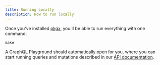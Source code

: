 ```yaml
---
title: Running Locally
description: How to run locally
---
```


Once you've installed [pkgx][pkgx], you'll be able to run everything with one command.

[pkgx]: https://pkgx.sh/

```shell
make
```

A GraphQL Playground should automatically open for you, where you can start running queries and mutations described in our [API documentation][api-docs].

[api-docs]: /temporal-saga-grpc/reference/overview

